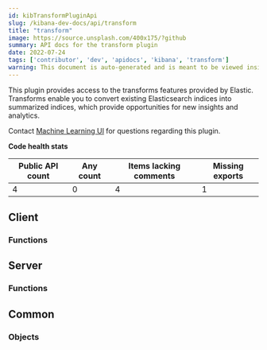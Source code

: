 ```yaml
---
id: kibTransformPluginApi
slug: /kibana-dev-docs/api/transform
title: "transform"
image: https://source.unsplash.com/400x175/?github
summary: API docs for the transform plugin
date: 2022-07-24
tags: ['contributor', 'dev', 'apidocs', 'kibana', 'transform']
warning: This document is auto-generated and is meant to be viewed inside our experimental, new docs system. Reach out in #docs-engineering for more info.
---
```


This plugin provides access to the transforms features provided by Elastic. Transforms enable you to convert existing Elasticsearch indices into summarized indices, which provide opportunities for new insights and analytics.

Contact [Machine Learning UI](https://github.com/orgs/elastic/teams/ml-ui) for questions regarding this plugin.

**Code health stats**

| Public API count  | Any count | Items lacking comments | Missing exports |
|-------------------|-----------|------------------------|-----------------|
| 4 | 0 | 4 | 1 |

## Client

### Functions
<DocDefinitionList data={transformObj.client.functions}/>

## Server

### Functions
<DocDefinitionList data={transformObj.server.functions}/>

## Common

### Objects
<DocDefinitionList data={transformObj.common.objects}/>

